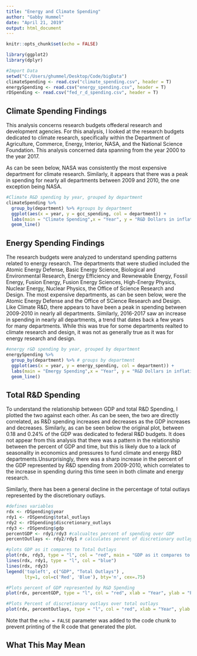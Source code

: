 ---
title: "Energy and Climate Spending"
author: "Gabby Hummel"
date: "April 21, 2019"
output: html_document
---

```{r setup, include=FALSE}
knitr::opts_chunk$set(echo = FALSE)

library(ggplot2)
library(dplyr)

#Import Data
setwd("C:/Users/ghummel/Desktop/Code/bigData")
climateSpending <- read.csv("climate_spending.csv", header = T)
energySpending <- read.csv("energy_spending.csv", header = T)
rDSpending <- read.csv("fed_r_d_spending.csv", header = T)
```

## Climate Spending Findings

This analysis concerns research budgets offederal research and development agencies. For this analysis, I looked at the research budgets dedicated to climate research, specifically within the Department of Agriculture, Commerce, Energy, Interior, NASA, and the National Science Foundation. This analysis concerned data spanning from the year 2000 to the year 2017.

As can be seen below, NASA was consistently the most expensive department for climate research. Similarly, it appears that there was a peak in spending for nearly all departments between 2009 and 2010, the one exception being NASA. 


```{r climate budget}

#Climate R&D spending by year, grouped by department
climateSpending %>% 
  group_by(department) %>% #groups by department
  ggplot(aes(x = year, y = gcc_spending, col = department)) +
  labs(main = "Climate Spending",x = "Year", y = "R&D Dollars in inflation-adjusted (constant) dollars") +
  geom_line()
```

## Energy Spending Findings

The research budgets were analyzed to understand spending patterns related to energy research. The departments that were studied included the Atomic Energy Defense, Basic Energy Science, Biological and Environmental Research, Energy Efficiency and Rewnewable Energy, Fossil Energy, Fusion Energy, Fusion Energy Sciences, High-Energy Physics, Nuclear Energy, Nuclear Physics, the Office of Science Research and Design. The most expensive departments, as can be seen below, were the Atomic Energy Defense and the Office of SCience Research and Design. Like Climate R&D, there appears to have been a peak in spending between 2009-2010 in nearly all departments. Similarly, 2016-2017 saw an increase in spending in nearly all departments, a trend that dates back a few years for many departments. While this was true for some departments realted to climate research and design, it was not as generally true as it was for energy research and design. 

```{r pressure, echo=FALSE}
#energy r&D spending by year, grouped by department
energySpending %>% 
  group_by(department) %>% # groups by department
  ggplot(aes(x = year, y = energy_spending, col = department)) +
  labs(main = "Emergy Spending",x = "Year", y = "R&D Dollars in inflation-adjusted (constant) dollars") +
  geom_line()
```


## Total R&D Spending

To understand the relationship between GDP and total R&D Spending, I plotted the two against each other. As can be seen, the two are directly correlated, as R&D spending increases and decreases as the GDP increases and decreases. Similarly, as can be seen below the original plot, between 0.18 and 0.24% of the GDP was dedicated to federal R&D budgets. It does not appear from this analysis that there was a pattern in the relationship between the percent of GDP and time, but this is likely due to a lack of seasonality in economics and pressures to fund climate and energy R&D departments.Unsurprisingly, there was a sharp increase in the percent of the GDP represented by R&D spending from 2009-2010, which correlates to the increase in spending during this time seen in both climate and energy research.

Similarly, there has been a general decline in the percentage of total outlays represented by the discretionary outlays. 

```{r}
#defines variables
rdx <- rDSpending$year
rdy1 <- rDSpending$total_outlays
rdy2 <- rDSpending$discretionary_outlays
rdy3 <- rDSpending$gdp
percentGDP <- rdy1/rdy3 #calcualtes percent of spending over GDP
percentOutlays <- rdy2/rdy1 # calculates perent of discretionary outlays over total outlays

#plots GDP as it compares to Total Outlays
plot(rdx, rdy3, type = "l", col = "red", main = "GDP as it compares to Total Outlays")
lines(rdx, rdy1, type = "l", col = "blue")
lines(rdx, rdy3)
legend('topleft', c("GDP", "Total Outlays") , 
       lty=1, col=c('Red', 'Blue'), bty='n', cex=.75)

#Plots percent of GDP represented by R&D Spending
plot(rdx, percentGDP, type = "l", col = "red", xlab = "Year", ylab = "Percent of GDP", main = "Percent of GDP Represented by R&D Spending")

#Plots Percent of discretionary outlays over total outlays
plot(rdx, percentOutlays, type = "l", col = "red", xlab = "Year", ylab = "Percent of discretionary outlays over total Outlays", main = "Percent of Discretionary Outlays over Total Outlays")

```

Note that the `echo = FALSE` parameter was added to the code chunk to prevent printing of the R code that generated the plot.

## What This May Mean
